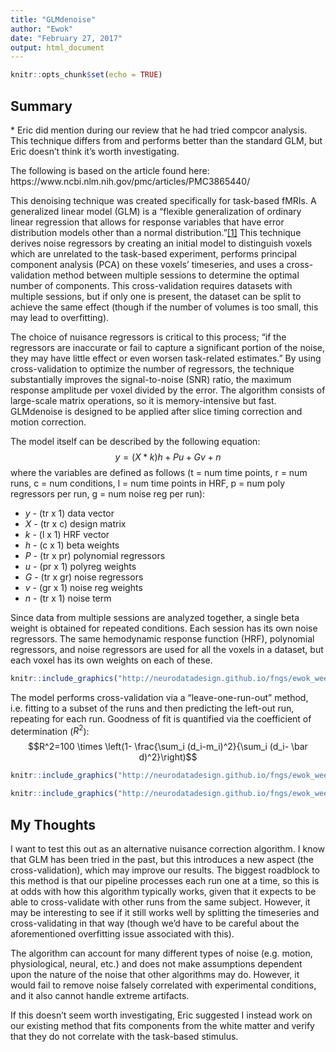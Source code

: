 ---
title: "GLMdenoise"
author: "Ewok"
date: "February 27, 2017"
output: html_document
---

```{r setup, include=FALSE}
knitr::opts_chunk$set(echo = TRUE)
```

## Summary

\* Eric did mention during our review that he had tried compcor analysis. This technique differs from and performs better than the standard GLM, but Eric doesn't think it's worth investigating.

The following is based on the article found here: https://www.ncbi.nlm.nih.gov/pmc/articles/PMC3865440/

This denoising technique was created specifically for task-based fMRIs. A generalized linear model (GLM) is a "flexible generalization of ordinary linear regression that allows for response variables that have error distribution models other than a normal distribution."[[1]](https://en.wikipedia.org/wiki/Generalized_linear_model) This technique derives noise regressors by creating an initial model to distinguish voxels which are unrelated to the task-based experiment, performs principal component analysis (PCA) on these voxels' timeseries, and uses a cross-validation method between multiple sessions to determine the optimal number of components. This cross-validation requires datasets with multiple sessions, but if only one is present, the dataset can be split to achieve the same effect (though if the number of volumes is too small, this may lead to overfitting).

The choice of nuisance regressors is critical to this process; "if the regressors are inaccurate or fail to capture a significant portion of the noise, they may have little effect or even worsen task-related estimates." By using cross-validation to optimize the number of regressors, the technique substantially improves the signal-to-noise (SNR) ratio, the maximum response amplitude per voxel divided by the error. The algorithm consists of large-scale matrix operations, so it is memory-intensive but fast. GLMdenoise is designed to be applied after slice timing correction and motion correction.

The model itself can be described by the following equation:
$$y=(X*k)h+Pu+Gv+n$$
where the variables are defined as follows (t = num time points, r = num runs, c = num conditions, l = num time points in HRF, p = num poly regressors per run, g = num noise reg per run):

* $y$ - (tr x 1) data vector
* $X$ - (tr x c) design matrix
* $k$ - (l x 1) HRF vector
* $h$ - (c x 1) beta weights
* $P$ - (tr x pr) polynomial regressors
* $u$ - (pr x 1) polyreg weights
* $G$ - (tr x gr) noise regressors
* $v$ - (gr x 1) noise reg weights
* $n$ - (tr x 1) noise term

Since data from multiple sessions are analyzed together, a single beta weight is obtained for repeated conditions. Each session has its own noise regressors. The same hemodynamic response function (HRF), polynomial regressors, and noise regressors are used for all the voxels in a dataset, but each voxel has its own weights on each of these.

```{r, out.width = "525px", echo=FALSE}
knitr::include_graphics("http://neurodatadesign.github.io/fngs/ewok_weekly/glm/schematic.jpg")
```

The model performs cross-validation via a "leave-one-run-out" method, i.e. fitting to a subset of the runs and then predicting the left-out run, repeating for each run. Goodness of fit is quantified via the coefficient of determination ($R^2$):
$$R^2=100 \times \left(1- \frac{\sum_i (d_i-m_i)^2}{\sum_i (d_i- \bar d)^2}\right)$$

```{r, out.width = "700px", echo=FALSE}
knitr::include_graphics("http://neurodatadesign.github.io/fngs/ewok_weekly/glm/comparison.jpg")
```

```{r, out.width = "850px", echo=FALSE}
knitr::include_graphics("http://neurodatadesign.github.io/fngs/ewok_weekly/glm/performance.jpg")
```

## My Thoughts

I want to test this out as an alternative nuisance correction algorithm. I know that GLM has been tried in the past, but this introduces a new aspect (the cross-validation), which may improve our results. The biggest roadblock to this method is that our pipeline processes each run one at a time, so this is at odds with how this algorithm typically works, given that it expects to be able to cross-validate with other runs from the same subject. However, it may be interesting to see if it still works well by splitting the timeseries and cross-validating in that way (though we'd have to be careful about the aforementioned overfitting issue associated with this).

The algorithm can account for many different types of noise (e.g. motion, physiological, neural, etc.) and does not make assumptions dependent upon the nature of the noise that other algorithms may do. However, it would fail to remove noise falsely correlated with experimental conditions, and it also cannot handle extreme artifacts.

If this doesn't seem worth investigating, Eric suggested I instead work on our existing method that fits components from the white matter and verify that they do not correlate with the task-based stimulus.
